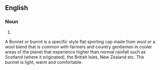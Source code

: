 ==English==

===Noun===
{{en-noun}}

# {{alternative spelling of|[[bonnet]]}}
A Bunnet or bunnit is a specific style flat sporting cap made from wool or a wool blend that is common with farmers and country gentlemen in cooler areas of the planet that experience higher than normal rainfall such as Scotland (where it originated), the British Isles, New Zealand etc. The bunnet is light, warm and comfortable.